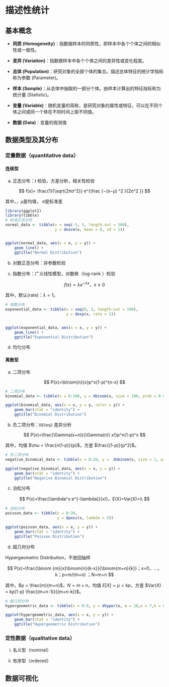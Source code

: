 # 描述性统计 {.unnumbered}

## 基本概念

-   **同质 (Homogeneity)**：指数据样本的同质性，即样本中各个个体之间的相似性或一致性。

-   **变异 (Variation)**：指数据样本中各个个体之间的差异性或变化程度。

-   **总体 (Population)**：研究对象的全部个体的集合。描述总体特征的统计学指标称为参数 (Parameter)。

-   **样本 (Sample)**：从总体中抽取的一部分个体。由样本计算出的特征指标称为统计量 (Statistic)。

-   **变量 (Variable)**：随机变量的简称，是研究对象的属性或特征，可以在不同个体之间或同一个体在不同时间上取不同值。

-   **数据 (Data)**：变量的观测值

## 数据类型及其分布

### 定量数据（quantitative data）

#### 连续型

a.  正态分布：t 检验，方差分析，相关性检验

$$
f(x)= \frac{1}{\sqrt{2πσ^2}} e^{\frac {−(x−μ) ^2 }{2σ^2 }}
$$

其中，，$\mu$是均值， $\sigma$是标准差

```r
library(ggplot2)
library(tibble)
# 标准正态分布
normal_data <- tibble(x = seq(-5, 5, length.out = 500),
                      y = dnorm(x, mean = 0, sd = 1))


ggplot(normal_data, aes(x = x, y = y)) +
    geom_line() +
    ggtitle("Normal Distribution")
```

b.  对数正态分布：非参数检验

c.  指数分布：广义线性模型，对数秩（log-rank ）检验

$$
f(x)=λe^{−λx}，x\ge 0
$$

其中，默认(rate)：$\lambda = 1$。

```r
# 指数分布
exponential_data <- tibble(x = seq(0, 3, length.out = 100),
                           y = dexp(x, rate = 1))


ggplot(exponential_data, aes(x = x, y = y)) +
    geom_line() +
    ggtitle("Exponential Distribution")
```

d.  均匀分布

#### 离散型

a.  二项分布

$$
    P(x)=\binom{n}{x}p^x(1-p)^{n-x} 
$$

```r
# 二项分布
binomial_data <- tibble(x = 0:100, y = dbinom(x, size = 100, prob = 0.5))

ggplot(binomial_data, aes(x = x, y = y, color = y)) +
    geom_bar(stat = "identity") +
    ggtitle("Binomial Distribution")
```

b.  负二项分布：`DESeq2` 差异分析

$$
    P(x)=\frac{\Gamma(x+n)}{\Gamma(n)\ x!}p^n(1-p)^x
$$

其中，均值 $\mu = \frac{n(1-p)}{p}$，方差 $\frac{(1-p)}{p^2}$。

```r
# 负二项分布
negative_binomial_data <- tibble(x = 0:20, y =  dnbinom(x, size = 1, prob = 0.5))

ggplot(negative_binomial_data, aes(x = x, y = y)) +
    geom_bar(stat = "identity") +
    ggtitle("Negative Binomial Distribution")
```

c.  泊松分布

$$
P(x)=\frac{\lambda^x e^{-\lambda}}{x!}，E(X)=Var(X)=λ
$$

```r
# 泊松分布
poisson_data <- tibble(x = 0:20,
                       y = dpois(x, lambda = 5))

ggplot(poisson_data, aes(x = x, y = y)) +
    geom_bar(stat = "identity") +
    ggtitle("Poisson Distribution")
```

d.  超几何分布

Hypergeometric Distribution，不放回抽样

$$
P(x)=\frac{\binom {m}{x}\binom{n}{k-x}}{\binom{m+n}{k}}；x=0，...，k；p=m/(m+n) ；N=m+n
$$

其中，$p = \frac{m}{m+n}$，$N = m+n$，均值 $E[X] = \mu = kp$，方差 $Var(X) = kp(1-p) \frac{(m+n-1)}{(m+n-k)}$。

```r
# 超几何分布
hypergeometric_data <- tibble(x = 0:9, y = dhyper(x, m = 10,n = 7,k = 8))

ggplot(hypergeometric_data, aes(x = x, y = y)) +
    geom_bar(stat = "identity") +
    ggtitle("Hypergeometric Distribution")
```

### 定性数据（qualitative data）

i.  名义型（nominal）

ii. 有序型（ordered）

## 数据可视化

